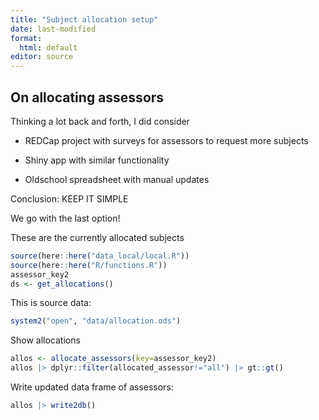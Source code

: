 ```yaml
---
title: "Subject allocation setup"
date: last-modified
format: 
  html: default
editor: source
---
```


## On allocating assessors

Thinking a lot back and forth, I did consider

-   REDCap project with surveys for assessors to request more subjects

-   Shiny app with similar functionality

-   Oldschool spreadsheet with manual updates

Conclusion: KEEP IT SIMPLE

We go with the last option!

These are the currently allocated subjects

```r
source(here::here("data_local/local.R"))
source(here::here("R/functions.R"))
assessor_key2
ds <- get_allocations()
```

This is source data:

```r
system2("open", "data/allocation.ods")
```

Show allocations

```r
allos <- allocate_assessors(key=assessor_key2)
allos |> dplyr::filter(allocated_assessor!="all") |> gt::gt()
```

Write updated data frame of assessors:

```r
allos |> write2db()
```
